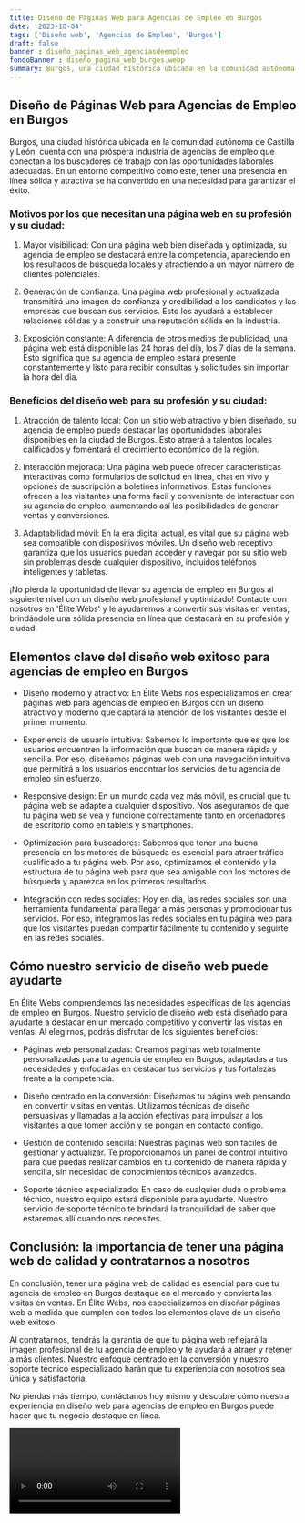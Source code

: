 ```yaml
---
title: Diseño de Páginas Web para Agencias de Empleo en Burgos
date: '2023-10-04'
tags: ['Diseño web', 'Agencias de Empleo', 'Burgos']
draft: false
banner : diseño_paginas_web_agenciasdeempleo
fondoBanner : diseño_pagina_web_burgos.webp
summary: Burgos, una ciudad histórica ubicada en la comunidad autónoma de Castilla y León, cuenta con una próspera industria de agencias de empleo que conectan a los buscadores de trabajo con las oportunidades laborales adecuadas. En un entorno competitivo como este, tener una presencia en línea sólida y atractiva se ha convertido en una necesidad para garantizar el éxito.
---
```


## Diseño de Páginas Web para Agencias de Empleo en Burgos

Burgos, una ciudad histórica ubicada en la comunidad autónoma de Castilla y León, cuenta con una próspera industria de agencias de empleo que conectan a los buscadores de trabajo con las oportunidades laborales adecuadas. En un entorno competitivo como este, tener una presencia en línea sólida y atractiva se ha convertido en una necesidad para garantizar el éxito.

### Motivos por los que necesitan una página web en su profesión y su ciudad:

1. Mayor visibilidad: Con una página web bien diseñada y optimizada, su agencia de empleo se destacará entre la competencia, apareciendo en los resultados de búsqueda locales y atractiendo a un mayor número de clientes potenciales.

2. Generación de confianza: Una página web profesional y actualizada transmitirá una imagen de confianza y credibilidad a los candidatos y las empresas que buscan sus servicios. Esto los ayudará a establecer relaciones sólidas y a construir una reputación sólida en la industria.

3. Exposición constante: A diferencia de otros medios de publicidad, una página web está disponible las 24 horas del día, los 7 días de la semana. Esto significa que su agencia de empleo estará presente constantemente y listo para recibir consultas y solicitudes sin importar la hora del día.

### Beneficios del diseño web para su profesión y su ciudad:

1. Atracción de talento local: Con un sitio web atractivo y bien diseñado, su agencia de empleo puede destacar las oportunidades laborales disponibles en la ciudad de Burgos. Esto atraerá a talentos locales calificados y fomentará el crecimiento económico de la región.

2. Interacción mejorada: Una página web puede ofrecer características interactivas como formularios de solicitud en línea, chat en vivo y opciones de suscripción a boletines informativos. Estas funciones ofrecen a los visitantes una forma fácil y conveniente de interactuar con su agencia de empleo, aumentando así las posibilidades de generar ventas y conversiones.

3. Adaptabilidad móvil: En la era digital actual, es vital que su página web sea compatible con dispositivos móviles. Un diseño web receptivo garantiza que los usuarios puedan acceder y navegar por su sitio web sin problemas desde cualquier dispositivo, incluidos teléfonos inteligentes y tabletas.

¡No pierda la oportunidad de llevar su agencia de empleo en Burgos al siguiente nivel con un diseño web profesional y optimizado! Contacte con nosotros en 'Élite Webs' y le ayudaremos a convertir sus visitas en ventas, brindándole una sólida presencia en línea que destacará en su profesión y ciudad.

<GifSeo />

<Cta />

## Elementos clave del diseño web exitoso para agencias de empleo en Burgos

- Diseño moderno y atractivo: En Élite Webs nos especializamos en crear páginas web para agencias de empleo en Burgos con un diseño atractivo y moderno que captará la atención de los visitantes desde el primer momento.

- Experiencia de usuario intuitiva: Sabemos lo importante que es que los usuarios encuentren la información que buscan de manera rápida y sencilla. Por eso, diseñamos páginas web con una navegación intuitiva que permitirá a los usuarios encontrar los servicios de tu agencia de empleo sin esfuerzo.

- Responsive design: En un mundo cada vez más móvil, es crucial que tu página web se adapte a cualquier dispositivo. Nos aseguramos de que tu página web se vea y funcione correctamente tanto en ordenadores de escritorio como en tablets y smartphones.

- Optimización para buscadores: Sabemos que tener una buena presencia en los motores de búsqueda es esencial para atraer tráfico cualificado a tu página web. Por eso, optimizamos el contenido y la estructura de tu página web para que sea amigable con los motores de búsqueda y aparezca en los primeros resultados.

- Integración con redes sociales: Hoy en día, las redes sociales son una herramienta fundamental para llegar a más personas y promocionar tus servicios. Por eso, integramos las redes sociales en tu página web para que los visitantes puedan compartir fácilmente tu contenido y seguirte en las redes sociales.

## Cómo nuestro servicio de diseño web puede ayudarte

En Élite Webs comprendemos las necesidades específicas de las agencias de empleo en Burgos. Nuestro servicio de diseño web está diseñado para ayudarte a destacar en un mercado competitivo y convertir las visitas en ventas. Al elegirnos, podrás disfrutar de los siguientes beneficios:

- Páginas web personalizadas: Creamos páginas web totalmente personalizadas para tu agencia de empleo en Burgos, adaptadas a tus necesidades y enfocadas en destacar tus servicios y tus fortalezas frente a la competencia.

- Diseño centrado en la conversión: Diseñamos tu página web pensando en convertir visitas en ventas. Utilizamos técnicas de diseño persuasivas y llamadas a la acción efectivas para impulsar a los visitantes a que tomen acción y se pongan en contacto contigo.

- Gestión de contenido sencilla: Nuestras páginas web son fáciles de gestionar y actualizar. Te proporcionamos un panel de control intuitivo para que puedas realizar cambios en tu contenido de manera rápida y sencilla, sin necesidad de conocimientos técnicos avanzados.

- Soporte técnico especializado: En caso de cualquier duda o problema técnico, nuestro equipo estará disponible para ayudarte. Nuestro servicio de soporte técnico te brindará la tranquilidad de saber que estaremos allí cuando nos necesites.

## Conclusión: la importancia de tener una página web de calidad y contratarnos a nosotros

En conclusión, tener una página web de calidad es esencial para que tu agencia de empleo en Burgos destaque en el mercado y convierta las visitas en ventas. En Élite Webs, nos especializamos en diseñar páginas web a medida que cumplen con todos los elementos clave de un diseño web exitoso.

Al contratarnos, tendrás la garantía de que tu página web reflejará la imagen profesional de tu agencia de empleo y te ayudará a atraer y retener a más clientes. Nuestro enfoque centrado en la conversión y nuestro soporte técnico especializado harán que tu experiencia con nosotros sea única y satisfactoria.

No pierdas más tiempo, contáctanos hoy mismo y descubre cómo nuestra experiencia en diseño web para agencias de empleo en Burgos puede hacer que tu negocio destaque en línea.

<Video />

<CtaBot job='Agencias de Empleo' city='Burgos'/>

<Gmaps query='Burgos+españa+maps' />